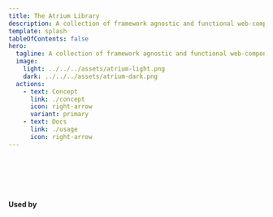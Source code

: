 ```yaml
---
title: The Atrium Library
description: A collection of framework agnostic and functional web-components and templates for building Websites.
template: splash
tableOfContents: false
hero:
  tagline: A collection of framework agnostic and functional web-components and templates for building Websites.
  image:
    light: ../../../assets/atrium-light.png
    dark: ../../../assets/atrium-dark.png
  actions:
    - text: Concept
      link: ./concept
      icon: right-arrow
      variant: primary
    - text: Docs
      link: ./usage
      icon: right-arrow
---
```


<Dashboard />

<br/>
<br/>

<CardGrid>
  <LinkCard
    title="@sv/components"
    description="This package contains all component templates and the cli for use."
    href="/sv-frontend-library/mono/packages/components/"
  />
  <LinkCard
    title="@sv/elements"
    description="A library of reusable and high quality custom-elements."
    href="/sv-frontend-library/mono/packages/elements/"
  />
  <LinkCard
    title="@sv/codestyle"
    description="Codestyle and configuration for all projects."
    href="/sv-frontend-library/mono/packages/codestyle/"
  />
</CardGrid>

<br/>
<br/>

#### Used by

<Projects />
<br />
<br />
